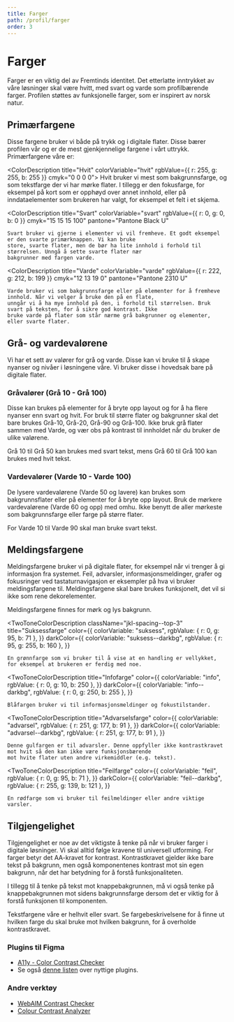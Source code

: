```yaml
---
title: Farger
path: /profil/farger
order: 3
---
```



# Farger

<Ingress>
    Farger er en viktig del av Fremtinds identitet. Det etterlatte inntrykket av våre løsninger skal være hvitt, med
    svart og varde som profilbærende farger. Profilen støttes av funksjonelle farger, som er inspirert av norsk natur.
</Ingress>

## Primærfargene

Disse fargene bruker vi både på trykk og i digitale flater. Disse bærer profilen vår og er de mest gjenkjennelige fargene i vårt uttrykk. Primærfargene våre er:

<ColorDescription title="Hvit" colorVariable="hvit" rgbValue={{ r: 255, g: 255, b: 255 }} cmyk="0 0 0 0">
    Hvit bruker vi mest som bakgrunnsfarge, og som tekstfarge der vi har mørke flater. I tillegg er den fokusfarge, for
    eksempel på kort som er opphøyd over annet innhold, eller på inndataelementer som brukeren har valgt, for eksempel
    et felt i et skjema.
</ColorDescription>

<ColorDescription
    title="Svart"
    colorVariable="svart"
    rgbValue={{ r: 0, g: 0, b: 0 }}
    cmyk="15 15 15 100"
    pantone="Pantone Black U"
>
    Svart bruker vi gjerne i elementer vi vil fremheve. Et godt eksempel er den svarte primærknappen. Vi kan bruke
    store, svarte flater, men de bør ha lite innhold i forhold til størrelsen. Unngå å sette svarte flater nær
    bakgrunner med fargen varde.
</ColorDescription>

<ColorDescription
    title="Varde"
    colorVariable="varde"
    rgbValue={{ r: 222, g: 212, b: 199 }}
    cmyk="12 13 19 0"
    pantone="Pantone 2310 U"
>
    Varde bruker vi som bakgrunnsfarge eller på elementer for å fremheve innhold. Når vi velger å bruke den på en flate,
    unngår vi å ha mye innhold på den, i forhold til størrelsen. Bruk svart på teksten, for å sikre god kontrast. Ikke
    bruke varde på flater som står nærme grå bakgrunner og elementer, eller svarte flater.
</ColorDescription>

## Grå- og vardevalørene

Vi har et sett av valører for grå og varde. Disse kan vi bruke til å skape nyanser og nivåer i løsningene våre. Vi bruker disse i hovedsak bare på digitale flater.

### Gråvalører (Grå 10 - Grå 100)

<GraTable />

Disse kan brukes på elementer for å bryte opp layout og for å ha flere nyanser enn svart og hvit. For bruk til større flater og bakgrunner skal det bare brukes Grå-10, Grå-20, Grå-90 og Grå-100. Ikke bruk grå flater sammen med Varde, og vær obs på kontrast til innholdet når du bruker de ulike valørene.

Grå 10 til Grå 50 kan brukes med svart tekst, mens Grå 60 til Grå 100 kan brukes med hvit tekst.

### Vardevalører (Varde 10 - Varde 100)

<VardeTable />

De lysere vardevalørene (Varde 50 og lavere) kan brukes som bakgrunnsflater eller på elementer for å bryte opp layout. Bruk de mørkere vardevalørene (Varde 60 og opp) med omhu. Ikke benytt de aller mørkeste som bakgrunnsfarge eller farge på større flater.

For Varde 10 til Varde 90 skal man bruke svart tekst.

## Meldingsfargene

Meldingsfargene bruker vi på digitale flater, for eksempel når vi trenger å gi informasjon fra systemet. Feil, advarsler, informasjonsmeldinger, grafer og fokusringer ved tastaturnavigasjon er eksempler på hva vi bruker meldingsfargene til. Meldingsfargene skal bare brukes funksjonelt, det vil si ikke som rene dekorelementer.

Meldingsfargene finnes for mørk og lys bakgrunn.

<TwoToneColorDescription
    className="jkl-spacing--top-3"
    title="Suksessfarge"
    color={{
        colorVariable: "suksess",
        rgbValue: { r: 0, g: 95, b: 71 },
    }}
    darkColor={{
        colorVariable: "suksess--darkbg",
        rgbValue: { r: 95, g: 255, b: 160 },
    }}
>
    En grønnfarge som vi bruker til å vise at en handling er vellykket, for eksempel at brukeren er ferdig med noe.
</TwoToneColorDescription>

<TwoToneColorDescription
    title="Infofarge"
    color={{
        colorVariable: "info",
        rgbValue: { r: 0, g: 10, b: 250 },
    }}
    darkColor={{
        colorVariable: "info--darkbg",
        rgbValue: { r: 0, g: 250, b: 255 },
    }}
>
    Blåfargen bruker vi til informasjonsmeldinger og fokustilstander.
</TwoToneColorDescription>

<TwoToneColorDescription
    title="Advarselsfarge"
    color={{
        colorVariable: "advarsel",
        rgbValue: { r: 251, g: 177, b: 91 },
    }}
    darkColor={{
        colorVariable: "advarsel--darkbg",
        rgbValue: { r: 251, g: 177, b: 91 },
    }}
>
    Denne gulfargen er til advarsler. Denne oppfyller ikke kontrastkravet mot hvit så den kan ikke være funksjonsbærende
    mot hvite flater uten andre virkemiddler (e.g. tekst).
</TwoToneColorDescription>

<TwoToneColorDescription
    title="Feilfarge"
    color={{
        colorVariable: "feil",
        rgbValue: { r: 0, g: 95, b: 71 },
    }}
    darkColor={{
        colorVariable: "feil--darkbg",
        rgbValue: { r: 255, g: 139, b: 121 },
    }}
>
    En rødfarge som vi bruker til feilmeldinger eller andre viktige varsler.
</TwoToneColorDescription>

## Tilgjengelighet

Tilgjengelighet er noe av det viktigste å tenke på når vi bruker farger i digitale løsninger. Vi skal alltid følge kravene til universell utforming. For farger betyr det AA-kravet for kontrast. Kontrastkravet gjelder ikke bare tekst på bakgrunn, men også komponentenes kontrast mot sin egen bakgrunn, når det har betydning for å forstå funksjonaliteten.

I tillegg til å tenke på tekst mot knappebakgrunnen, må vi også tenke på knappebakgrunnen mot sidens bakgrunnsfarge dersom det er viktig for å forstå funksjonen til komponenten.

Tekstfargene våre er helhvit eller svart. Se fargebeskrivelsene for å finne ut hvilken farge du skal bruke mot hvilken bakgrunn, for å overholde kontrastkravet.

### Plugins til Figma

-   [A11y - Color Contrast Checker](https://www.figma.com/community/plugin/733159460536249875/A11y---Color-Contrast-Checker)
-   Se også [denne listen](https://www.figma.com/blog/design-for-everyone-with-these-accessibility-focused-plugins/) over nyttige plugins.

### Andre verktøy

-   [WebAIM Contrast Checker](https://webaim.org/resources/contrastchecker/)
-   [Colour Contrast Analyzer](https://developer.paciellogroup.com/resources/contrastanalyser/)
